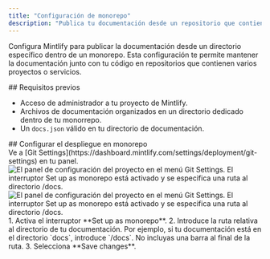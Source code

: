 ```yaml
---
title: "Configuración de monorepo"
description: "Publica tu documentación desde un repositorio que contiene varios proyectos"
---
```


Configura Mintlify para publicar la documentación desde un directorio específico dentro de un monorepo. Esta configuración te permite mantener la documentación junto con tu código en repositorios que contienen varios proyectos o servicios.

<div id="prerequisites">
  ## Requisitos previos
</div>

* Acceso de administrador a tu proyecto de Mintlify.
* Archivos de documentación organizados en un directorio dedicado dentro de tu monorrepo.
* Un `docs.json` válido en tu directorio de documentación.

<div id="configure-monorepo-deployment">
  ## Configurar el despliegue en monorepo
</div>

<Steps>
<Step title="Acceder a la configuración de Git">
Ve a [Git Settings](https://dashboard.mintlify.com/settings/deployment/git-settings) en tu panel.

<Frame>
<img
  className="block dark:hidden my-0 pointer-events-none"
  src="/images/monorepo-light.png"
  alt="El panel de configuración del proyecto en el menú Git Settings. El interruptor Set up as monorepo está activado y se especifica una ruta al directorio /docs."
/>
<img
  className="hidden dark:block my-0 pointer-events-none"
  src="/images/monorepo-dark.png"
  alt="El panel de configuración del proyecto en el menú Git Settings. El interruptor Set up as monorepo está activado y se especifica una ruta al directorio /docs."
/>
</Frame>

</Step>
<Step title="Configurar la ruta de tu documentación">
1. Activa el interruptor **Set up as monorepo**.
2. Introduce la ruta relativa al directorio de tu documentación. Por ejemplo, si tu documentación está en el directorio `docs`, introduce `/docs`.
<Note>
  No incluyas una barra al final de la ruta.
</Note>
3. Selecciona **Save changes**.
</Step>
</Steps>
